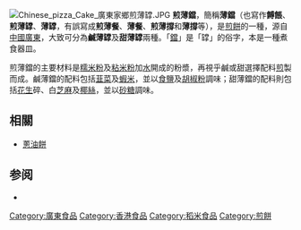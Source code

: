 [[File:Chinese_pizza_Cake_廣東家鄉煎薄罉.JPG|thumb]]
'''煎薄鐺'''，簡稱'''薄鐺'''（也寫作'''餺餦'''、'''煎薄罉'''、'''薄罉'''，有誤寫成'''煎薄餐'''、'''薄餐'''、'''煎薄撐'''和'''薄撐'''等），是[[煎餅|煎餅]]的一種，源自[[中國|中國]][[廣東|廣東]]，大致可分為'''鹹薄罉'''及'''甜薄罉'''兩種。「[[wikt:鐺|鐺]]」是「罉」的俗字，本是一種煮食器皿。

煎薄鐺的主要材料是[[糯米粉|糯米粉]]及[[粘米粉|粘米粉]]加[[水|水]]開成的粉漿，再視乎鹹或甜選擇配料[[煎|煎]]製而成。鹹薄鐺的配料包括[[韮菜|韮菜]]及[[蝦米|蝦米]]，並以[[食鹽|食鹽]]及[[胡椒粉|胡椒粉]]調味；甜薄鐺的配料則包括[[花生|花生]]碎、白[[芝麻|芝麻]]及[[椰絲|椰絲]]，並以[[砂糖|砂糖]]調味。
{{commonscat|Chinese pizza cake}}

==相關==
*[[蔥油餅|蔥油餅]]

== 参阅 ==
*{{cite journal |author1=李永军 |title=薄铛最佳配方的研究 |journal=广东白云学院学报 |date=2000 |issue=9 |accessdate=2019-03-12 |url=http://www.cnki.com.cn/Article/CJFDTotal-GDBY200000013.htm}}

{{Dessert-stub}}

[[Category:廣東食品|Category:廣東食品]]
[[Category:香港食品|Category:香港食品]]
[[Category:稻米食品|Category:稻米食品]]
[[Category:煎餅|Category:煎餅]]